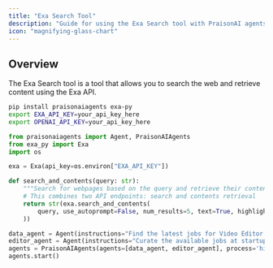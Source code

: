 ```yaml
---
title: "Exa Search Tool"
description: "Guide for using the Exa Search tool with PraisonAI agents."
icon: "magnifying-glass-chart"
---
```


## Overview

The Exa Search tool is a tool that allows you to search the web and retrieve content using the Exa API.

```bash
pip install praisonaiagents exa-py
export EXA_API_KEY=your_api_key_here
export OPENAI_API_KEY=your_api_key_here
```

```python
from praisonaiagents import Agent, PraisonAIAgents
from exa_py import Exa
import os

exa = Exa(api_key=os.environ["EXA_API_KEY"])

def search_and_contents(query: str):
    """Search for webpages based on the query and retrieve their contents."""
    # This combines two API endpoints: search and contents retrieval
    return str(exa.search_and_contents(
        query, use_autoprompt=False, num_results=5, text=True, highlights=True
    ))

data_agent = Agent(instructions="Find the latest jobs for Video Editor in New York at startups", tools=[search_and_contents])
editor_agent = Agent(instructions="Curate the available jobs at startups and their email for the candidate to apply based on his skills on Canva, Adobe Premiere Pro, and Adobe After Effects")
agents = PraisonAIAgents(agents=[data_agent, editor_agent], process='hierarchical')
agents.start()
```